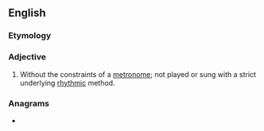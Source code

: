 ==English==

===Etymology===
{{prefix|en|non|metrical}}

===Adjective===
{{en-adj|-}}

# {{lb|en|music}} Without the constraints of a [[metronome]]; not played or sung with a strict underlying [[rhythmic]] method.

===Anagrams===
* {{anagrams|en|a=aceilmnnort|centinormal|conterminal}}